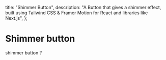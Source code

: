   title: "Shimmer Button",
  description:
    "A Button that gives a shimmer effect, built using Tailwind CSS & Framer Motion for React and libraries like Next.js",
};

# Shimmer button

shimmer button ?

<BackButton  />
